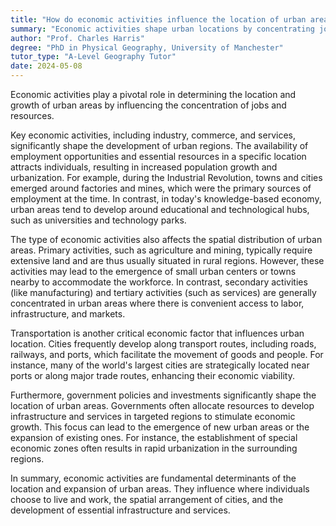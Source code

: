 ```yaml
---
title: "How do economic activities influence the location of urban areas?"
summary: "Economic activities shape urban locations by concentrating jobs and resources, influencing where cities develop and grow."
author: "Prof. Charles Harris"
degree: "PhD in Physical Geography, University of Manchester"
tutor_type: "A-Level Geography Tutor"
date: 2024-05-08
---
```


Economic activities play a pivotal role in determining the location and growth of urban areas by influencing the concentration of jobs and resources.

Key economic activities, including industry, commerce, and services, significantly shape the development of urban regions. The availability of employment opportunities and essential resources in a specific location attracts individuals, resulting in increased population growth and urbanization. For example, during the Industrial Revolution, towns and cities emerged around factories and mines, which were the primary sources of employment at the time. In contrast, in today's knowledge-based economy, urban areas tend to develop around educational and technological hubs, such as universities and technology parks.

The type of economic activities also affects the spatial distribution of urban areas. Primary activities, such as agriculture and mining, typically require extensive land and are thus usually situated in rural regions. However, these activities may lead to the emergence of small urban centers or towns nearby to accommodate the workforce. In contrast, secondary activities (like manufacturing) and tertiary activities (such as services) are generally concentrated in urban areas where there is convenient access to labor, infrastructure, and markets.

Transportation is another critical economic factor that influences urban location. Cities frequently develop along transport routes, including roads, railways, and ports, which facilitate the movement of goods and people. For instance, many of the world's largest cities are strategically located near ports or along major trade routes, enhancing their economic viability.

Furthermore, government policies and investments significantly shape the location of urban areas. Governments often allocate resources to develop infrastructure and services in targeted regions to stimulate economic growth. This focus can lead to the emergence of new urban areas or the expansion of existing ones. For instance, the establishment of special economic zones often results in rapid urbanization in the surrounding regions.

In summary, economic activities are fundamental determinants of the location and expansion of urban areas. They influence where individuals choose to live and work, the spatial arrangement of cities, and the development of essential infrastructure and services.
    